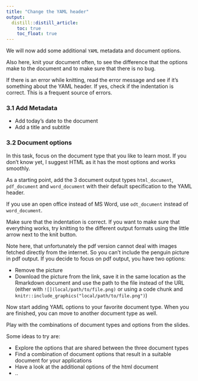 ```yaml
---
title: "Change the YAML header"
output: 
  distill::distill_article:
    toc: true
    toc_float: true
---
```


We will now add some additional `YAML` metadata and document options.

Also here, knit your document often, to see the difference that the options make to the document
and to make sure that there is no bug.

If there is an error while knitting, read the error message and see if it's something about
the YAML header. If yes, check if the indentation is correct. This is a frequent 
source of errors.

### 3.1 Add Metadata

- Add today's date to the document
- Add a title and subtitle

### 3.2 Document options

In this task, focus on the document type that you like to learn most. If you don't know yet, I suggest HTML as it has the most options and works smoothly.

As a starting point, add the 3 document output types `html_document`, `pdf_document` and `word_document` with their default specification to the YAML header.

If you use an open office instead of MS Word, use `odt_document` instead of `word_document`.

Make sure that the indentation is correct. If you want to make sure that everything works, try knitting to the different output formats using the little arrow next to the knit button.

Note here, that unfortunately the pdf version cannot deal with images fetched directly from the internet. So you can't include the penguin picture in pdf output. If you decide to focus on pdf output, you have two options:

- Remove the picture
- Download the picture from the link, save it in the same location as the Rmarkdown document and use the path to the file instead of the URL (either with `![](local/path/to/file.png)` or using a code chunk and `knitr::include_graphics("local/path/to/file.png")`)

Now start adding YAML options to your favorite document type. When you are finished, you can move to another document type as well. 

Play with the combinations of document types and options from the slides.

Some ideas to try are:

- Explore the options that are shared between the three document types
- Find a combination of document options that result in a suitable document for your applications
- Have a look at the additional options of the html document
- ..

